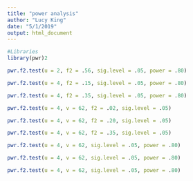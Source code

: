 ```yaml
---
title: "power analysis"
author: "Lucy King"
date: "5/1/2019"
output: html_document
---
```


```r
#Libraries
library(pwr)2
```



```r
pwr.f2.test(u = 2, f2 = .56, sig.level = .05, power = .80)

pwr.f2.test(u = 4, f2 = .15, sig.level = .05, power = .80)

pwr.f2.test(u = 4, f2 = .35, sig.level = .05, power = .80)
```

```r
pwr.f2.test(u = 4, v = 62, f2 = .02, sig.level = .05)

pwr.f2.test(u = 4, v = 62, f2 = .20, sig.level = .05)

pwr.f2.test(u = 4, v = 62, f2 = .35, sig.level = .05)
```

```r
pwr.f2.test(u = 4, v = 62, sig.level = .05, power = .80)

pwr.f2.test(u = 4, v = 62, sig.level = .05, power = .80)

pwr.f2.test(u = 4, v = 62, sig.level = .05, power = .80)
```






